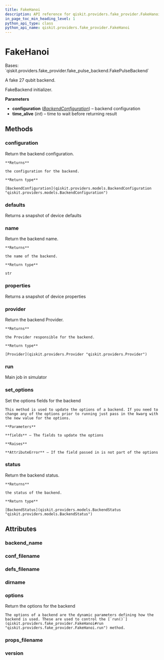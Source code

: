 ```yaml
---
title: FakeHanoi
description: API reference for qiskit.providers.fake_provider.FakeHanoi
in_page_toc_min_heading_level: 1
python_api_type: class
python_api_name: qiskit.providers.fake_provider.FakeHanoi
---
```


# FakeHanoi

<Class id="qiskit.providers.fake_provider.FakeHanoi" isDedicatedPage={true} github="https://github.com/qiskit/qiskit/tree/stable/0.23/qiskit/providers/fake_provider/backends/hanoi/fake_hanoi.py" signature="FakeHanoi">
  Bases: `qiskit.providers.fake_provider.fake_pulse_backend.FakePulseBackend`

  A fake 27 qubit backend.

  FakeBackend initializer.

  **Parameters**

  *   **configuration** ([*BackendConfiguration*](qiskit.providers.models.BackendConfiguration "qiskit.providers.models.BackendConfiguration")) – backend configuration
  *   **time\_alive** (*int*) – time to wait before returning result

  ## Methods

  ### configuration

  <Function id="qiskit.providers.fake_provider.FakeHanoi.configuration" name="configuration" signature="FakeHanoi.configuration()">
    Return the backend configuration.

    **Returns**

    the configuration for the backend.

    **Return type**

    [BackendConfiguration](qiskit.providers.models.BackendConfiguration "qiskit.providers.models.BackendConfiguration")
  </Function>

  ### defaults

  <Function id="qiskit.providers.fake_provider.FakeHanoi.defaults" name="defaults" signature="FakeHanoi.defaults()">
    Returns a snapshot of device defaults
  </Function>

  ### name

  <Function id="qiskit.providers.fake_provider.FakeHanoi.name" name="name" signature="FakeHanoi.name()">
    Return the backend name.

    **Returns**

    the name of the backend.

    **Return type**

    str
  </Function>

  ### properties

  <Function id="qiskit.providers.fake_provider.FakeHanoi.properties" name="properties" signature="FakeHanoi.properties()">
    Returns a snapshot of device properties
  </Function>

  ### provider

  <Function id="qiskit.providers.fake_provider.FakeHanoi.provider" name="provider" signature="FakeHanoi.provider()">
    Return the backend Provider.

    **Returns**

    the Provider responsible for the backend.

    **Return type**

    [Provider](qiskit.providers.Provider "qiskit.providers.Provider")
  </Function>

  ### run

  <Function id="qiskit.providers.fake_provider.FakeHanoi.run" name="run" signature="FakeHanoi.run(run_input, **kwargs)">
    Main job in simulator
  </Function>

  ### set\_options

  <Function id="qiskit.providers.fake_provider.FakeHanoi.set_options" name="set_options" signature="FakeHanoi.set_options(**fields)">
    Set the options fields for the backend

    This method is used to update the options of a backend. If you need to change any of the options prior to running just pass in the kwarg with the new value for the options.

    **Parameters**

    **fields** – The fields to update the options

    **Raises**

    **AttributeError** – If the field passed in is not part of the options
  </Function>

  ### status

  <Function id="qiskit.providers.fake_provider.FakeHanoi.status" name="status" signature="FakeHanoi.status()">
    Return the backend status.

    **Returns**

    the status of the backend.

    **Return type**

    [BackendStatus](qiskit.providers.models.BackendStatus "qiskit.providers.models.BackendStatus")
  </Function>

  ## Attributes

  ### backend\_name

  <Attribute id="qiskit.providers.fake_provider.FakeHanoi.backend_name" name="backend_name" attributeValue="= 'fake_hanoi'" />

  ### conf\_filename

  <Attribute id="qiskit.providers.fake_provider.FakeHanoi.conf_filename" name="conf_filename" attributeValue="= 'conf_hanoi.json'" />

  ### defs\_filename

  <Attribute id="qiskit.providers.fake_provider.FakeHanoi.defs_filename" name="defs_filename" attributeValue="= 'defs_hanoi.json'" />

  ### dirname

  <Attribute id="qiskit.providers.fake_provider.FakeHanoi.dirname" name="dirname" attributeValue="= '/home/runner/work/qiskit/qiskit/.tox/docs/lib/python3.8/site-packages/qiskit/providers/fake_provider/backends/hanoi'" />

  ### options

  <Attribute id="qiskit.providers.fake_provider.FakeHanoi.options" name="options">
    Return the options for the backend

    The options of a backend are the dynamic parameters defining how the backend is used. These are used to control the [`run()`](qiskit.providers.fake_provider.FakeHanoi#run "qiskit.providers.fake_provider.FakeHanoi.run") method.
  </Attribute>

  ### props\_filename

  <Attribute id="qiskit.providers.fake_provider.FakeHanoi.props_filename" name="props_filename" attributeValue="= 'props_hanoi.json'" />

  ### version

  <Attribute id="qiskit.providers.fake_provider.FakeHanoi.version" name="version" attributeValue="= 1" />
</Class>

